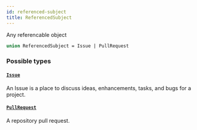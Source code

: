 ```yaml
---
id: referenced-subject
title: ReferencedSubject
---
```


Any referencable object

```graphql
union ReferencedSubject = Issue | PullRequest
```

### Possible types

#### [`Issue`](/docs/api/objects/issue)

An Issue is a place to discuss ideas, enhancements, tasks, and bugs for a project.

#### [`PullRequest`](/docs/api/objects/pull-request)

A repository pull request.
